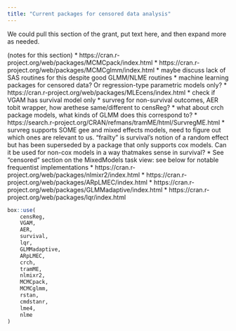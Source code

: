 ```yaml
---
title: "Current packages for censored data analysis"
---
```


We could pull this section of the grant, put text here, and then expand
more as needed.

(notes for this section)
* https://cran.r-project.org/web/packages/MCMCpack/index.html
* https://cran.r-project.org/web/packages/MCMCglmm/index.html
* maybe discuss lack of SAS routines for this despite good GLMM/NLME routines
* machine learning packages for censored data? Or regression-type parametric models only?
* https://cran.r-project.org/web/packages/MLEcens/index.html
* check if VGAM has survival model only
* survreg for non-survival outcomes, AER tobit wrapper, how arethese same/different to censReg?
* what about crch package models, what kinds of GLMM does this correspond to?
* https://search.r-project.org/CRAN/refmans/tramME/html/SurvregME.html
* survreg supports SOME gee and mixed effects models, need to figure out which ones are relevant to us. "frailty" is survival's notion of a random effect but has been superseded by a package that only supports cox models. Can it be used for non-cox models in a way thatmakes sense in survival?
* See "censored" section on the MixedModels task view: see below for notable frequentist implementations
* https://cran.r-project.org/web/packages/nlmixr2/index.html
* https://cran.r-project.org/web/packages/ARpLMEC/index.html
* https://cran.r-project.org/web/packages/GLMMadaptive/index.html
* https://cran.r-project.org/web/packages/lqr/index.html

```r
box::use(
	censReg,
	VGAM,
	AER,
	survival,
	lqr,
	GLMMadaptive,
	ARpLMEC,
	crch,
	tramME,
	nlmixr2,
	MCMCpack,
	MCMCglmm,
	rstan,
	cmdstanr,
	lme4,
	nlme
)
```

